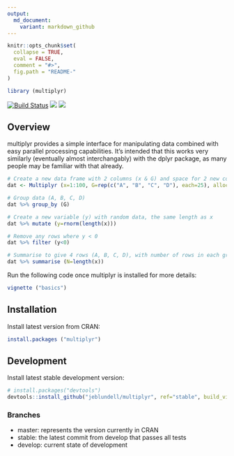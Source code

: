 ```yaml
---
output:
  md_document:
    variant: markdown_github
---
```


```r
knitr::opts_chunk$set(
  collapse = TRUE,
  eval = FALSE,
  comment = "#>",
  fig.path = "README-"
)
```

```r
library (multiplyr)
```

[![Build Status](https://travis-ci.org/jeblundell/multiplyr.svg?branch=develop)](https://travis-ci.org/jeblundell/multiplyr)
[![](http://www.r-pkg.org/badges/version/multiplyr)](https://cran.r-project.org/web/packages/multiplyr/index.html)
[![](http://cranlogs.r-pkg.org/badges/grand-total/multiplyr)](https://cran.r-project.org/web/packages/multiplyr/index.html)

## Overview

multiplyr provides a simple interface for manipulating data combined with
easy parallel processing capabilities. It's intended that this works
very similarly (eventually almost interchangably) with the dplyr package,
as many people may be familiar with that already.

```r
# Create a new data frame with 2 columns (x & G) and space for 2 new columns
dat <- Multiplyr (x=1:100, G=rep(c("A", "B", "C", "D"), each=25), alloc=2)

# Group data (A, B, C, D)
dat %>% group_by (G)

# Create a new variable (y) with random data, the same length as x
dat %>% mutate (y=rnorm(length(x)))

# Remove any rows where y < 0
dat %>% filter (y<0)

# Summarise to give 4 rows (A, B, C, D), with number of rows in each group
dat %>% summarise (N=length(x))
```
    
Run the following code once multiplyr is installed for more details:

```r
vignette ("basics")
```

## Installation
Install latest version from CRAN:
```r
install.packages ("multiplyr")
```

## Development

Install latest stable development version:
```r
# install.packages("devtools")
devtools::install_github("jeblundell/multiplyr", ref="stable", build_vignettes = TRUE)
```

### Branches
- master: represents the version currently in CRAN
- stable: the latest commit from develop that passes all tests
- develop: current state of development

